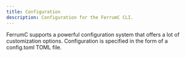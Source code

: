 ```yaml
---
title: Configuration
description: Configuration for the FerrumC CLI.
---
```


FerrumC supports a powerful configuration system that offers a lot of customization options. Configuration is specified in the form of a config.toml TOML file.